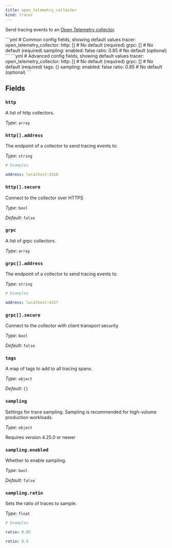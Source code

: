 ```yaml
---
title: open_telemetry_collector
kind: tracer
---
```


Send tracing events to an [Open Telemetry collector](https://opentelemetry.io/docs/collector/).


<Tabs>
<TabItem label="Common">
```yml
# Common config fields, showing default values
tracer:
  open_telemetry_collector:
    http: [] # No default (required)
    grpc: [] # No default (required)
    sampling:
      enabled: false
      ratio: 0.85 # No default (optional)
```
</TabItem>
<TabItem label="Advanced">
```yml
# Advanced config fields, showing default values
tracer:
  open_telemetry_collector:
    http: [] # No default (required)
    grpc: [] # No default (required)
    tags: {}
    sampling:
      enabled: false
      ratio: 0.85 # No default (optional)
```
</TabItem>
</Tabs>

## Fields

### `http`

A list of http collectors.


*Type*: `array`


### `http[].address`

The endpoint of a collector to send tracing events to.


*Type*: `string`


```yml
# Examples

address: localhost:4318
```

### `http[].secure`

Connect to the collector over HTTPS


*Type*: `bool`

*Default*: `false`

### `grpc`

A list of grpc collectors.


*Type*: `array`


### `grpc[].address`

The endpoint of a collector to send tracing events to.


*Type*: `string`


```yml
# Examples

address: localhost:4317
```

### `grpc[].secure`

Connect to the collector with client transport security


*Type*: `bool`

*Default*: `false`

### `tags`

A map of tags to add to all tracing spans.


*Type*: `object`

*Default*: `{}`

### `sampling`

Settings for trace sampling. Sampling is recommended for high-volume production workloads.


*Type*: `object`

Requires version 4.25.0 or newer

### `sampling.enabled`

Whether to enable sampling.


*Type*: `bool`

*Default*: `false`

### `sampling.ratio`

Sets the ratio of traces to sample.


*Type*: `float`


```yml
# Examples

ratio: 0.85

ratio: 0.5
```


